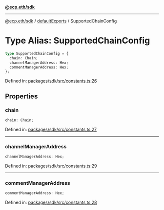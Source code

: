[**@ecp.eth/sdk**](../../index.mdx)

***

[@ecp.eth/sdk](/sdk-reference/index.mdx) / [defaultExports](/sdk-reference/defaultExports/index.mdx) / SupportedChainConfig

# Type Alias: SupportedChainConfig

```ts
type SupportedChainConfig = {
  chain: Chain;
  channelManagerAddress: Hex;
  commentManagerAddress: Hex;
};
```

Defined in: [packages/sdk/src/constants.ts:26](https://github.com/ecp-eth/comments-monorepo/blob/main/packages/sdk/src/constants.ts#L26)

## Properties

### chain

```ts
chain: Chain;
```

Defined in: [packages/sdk/src/constants.ts:27](https://github.com/ecp-eth/comments-monorepo/blob/main/packages/sdk/src/constants.ts#L27)

***

### channelManagerAddress

```ts
channelManagerAddress: Hex;
```

Defined in: [packages/sdk/src/constants.ts:29](https://github.com/ecp-eth/comments-monorepo/blob/main/packages/sdk/src/constants.ts#L29)

***

### commentManagerAddress

```ts
commentManagerAddress: Hex;
```

Defined in: [packages/sdk/src/constants.ts:28](https://github.com/ecp-eth/comments-monorepo/blob/main/packages/sdk/src/constants.ts#L28)

